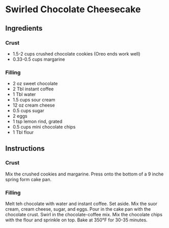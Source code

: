 # Swirled Chocolate Cheesecake

## Ingredients

### Crust

* 1.5-2 cups crushed chocolate cookies (Oreo ends work well)
* 0.33-0.5 cups margarine

### Filling

* 2 oz sweet chocolate
* 2 Tbl instant coffee
* 1 Tbl water
* 1.5 cups sour cream
* 12 oz cream cheese
* 0.5 cups sugar
* 2 eggs
* 1 tsp lemon rind, grated
* 0.5 cups mini chocolate chips
* 1 Tbl flour

## Instructions

### Crust

Mix the crushed cookies and margarine. Press onto the bottom of a 9 inche spring form cake pan.

### Filling

Melt teh chocolate with water and instant coffee. Set aside. Mix the suor cream, cream cheese, sugar, and eggs. Pour in the cake pan with the chocolate crust. Swirl in the chocolate-coffee mix. Mix the chocolate chips with the flour and sprinkle on top.  Bake at 350&deg;F for 30-35 minutes.